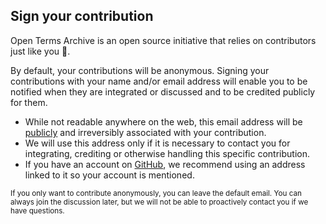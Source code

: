 ## Sign your contribution

Open Terms Archive is an open source initiative that relies on contributors just like you 🤗.

By default, your contributions will be anonymous. Signing your contributions with your name and/or email address will enable you to be notified when they are integrated or discussed and to be credited publicly for them.

<ContributorFormFields />

- While not readable anywhere on the web, this email address will be [publicly](https://stackoverflow.com/a/897604/594053) and irreversibly associated with your contribution.
- We will use this address only if it is necessary to contact you for integrating, crediting or otherwise handling this specific contribution.
- If you have an account on [GitHub](https://github.com), we recommend using an address linked to it so your account is mentioned.

<small>
  If you only want to contribute anonymously, you can leave the default email. You can always join
  the discussion later, but we will not be able to proactively contact you if we have questions.
</small>
